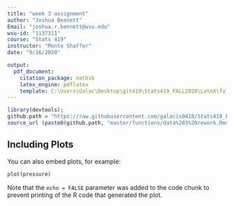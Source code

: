 ```yaml
---
title: "week 3 assignment"
author: "Joshua Bennett"
Email: "joshua.r.bennett@wsu.edu"
wsu-id: "1137311"
course: "Stats 419"
instructor: "Monte Shaffer"
date: "9/16/2020"

output:
  pdf_document:
    citation_package: natbib
    latex_engine: pdflatex
    template: C:\Users\Galac\Desktop\git419\Stats419_FALL2020\LateX\full-example\homework.TeX
---
```


```r
library(devtools);
github.path = "https://raw.githubusercontent.com/galacis0418/Stats419_FALL2020/";
source_url (paste0(github.path, "master/functions/data%203%20rework.Rmd"));
```

## Including Plots

You can also embed plots, for example:

```r
plot(pressure)
```

Note that the `echo = FALSE` parameter was added to the code chunk to prevent printing of the R code that generated the plot.
